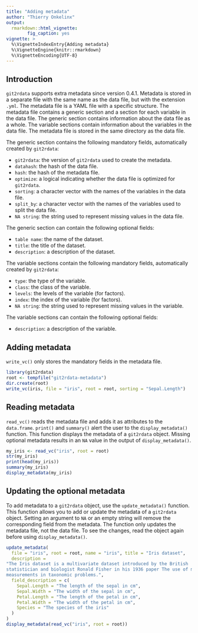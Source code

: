```yaml
---
title: "Adding metadata"
author: "Thierry Onkelinx"
output:
  rmarkdown::html_vignette:
        fig_caption: yes
vignette: >
  %\VignetteIndexEntry{Adding metadata}
  %\VignetteEngine{knitr::rmarkdown}
  %\VignetteEncoding{UTF-8}
---
```


## Introduction

`git2rdata` supports extra metadata since version 0.4.1.
Metadata is stored in a separate file with the same name as the data file, but with the extension `.yml`.
The metadata file is a YAML file with a specific structure.
The metadata file contains a generic section and a section for each variable in the data file.
The generic section contains information about the data file as a whole.
The variable sections contain information about the variables in the data file.
The metadata file is stored in the same directory as the data file.

The generic section contains the following mandatory fields, automatically created by `git2rdata`:

- `git2rdata`: the version of `git2rdata` used to create the metadata.
- `datahash`: the hash of the data file.
- `hash`: the hash of the metadata file.
- `optimize`: a logical indicating whether the data file is optimized for `git2rdata`.
- `sorting`: a character vector with the names of the variables in the data file.
- `split_by`: a character vector with the names of the variables used to split the data file.
- `NA string`: the string used to represent missing values in the data file.

The generic section can contain the following optional fields:

- `table name`: the name of the dataset.
- `title`: the title of the dataset.
- `description`: a description of the dataset.

The variable sections contain the following mandatory fields, automatically created by `git2rdata`:

- `type`: the type of the variable.
- `class`: the class of the variable.
- `levels`: the levels of the variable (for factors).
- `index`: the index of the variable (for factors).
- `NA string`: the string used to represent missing values in the variable.

The variable sections can contain the following optional fields:

- `description`: a description of the variable.

## Adding metadata

`write_vc()` only stores the mandatory fields in the metadata file.

```r
library(git2rdata)
root <- tempfile("git2rdata-metadata")
dir.create(root)
write_vc(iris, file = "iris", root = root, sorting = "Sepal.Length")
```

## Reading metadata

`read_vc()` reads the metadata file and adds it as attributes to the `data.frame`.
`print()` and `summary()` alert the user to the `display_metadata()` function.
This function displays the metadata of a `git2rdata` object.
Missing optional metadata results in an `NA` value in the output of `display_metadata()`.

```r
my_iris <- read_vc("iris", root = root)
str(my_iris)
print(head(my_iris))
summary(my_iris)
display_metadata(my_iris)
```

## Updating the optional metadata

To add metadata to a `git2rdata` object, use the `update_metadata()` function.
This function allows you to add or update the metadata of a `git2rdata` object.
Setting an argument to `NA` or an empty string will remove the corresponding field from the metadata.
The function only updates the metadata file, not the data file.
To see the changes, read the object again before using `display_metadata()`.

```r
update_metadata(
  file = "iris", root = root, name = "iris", title = "Iris dataset",
  description =
"The Iris dataset is a multivariate dataset introduced by the British
statistician and biologist Ronald Fisher in his 1936 paper The use of multiple
measurements in taxonomic problems.",
  field_description = c(
    Sepal.Length = "The length of the sepal in cm",
    Sepal.Width = "The width of the sepal in cm",
    Petal.Length = "The length of the petal in cm",
    Petal.Width = "The width of the petal in cm",
    Species = "The species of the iris"
  )
)
display_metadata(read_vc("iris", root = root))
```

